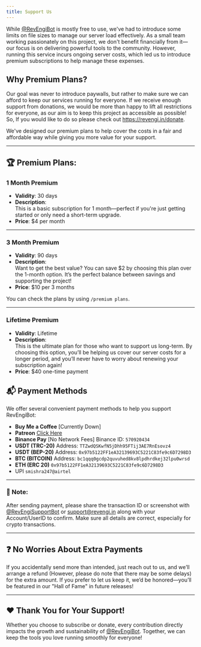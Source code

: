 ```yaml
---
title: Support Us
---
```


While [@RevEngiBot](https://t.me/RevEngiBot) is mostly free to use, we've had to introduce some limits on file sizes to manage our server load effectively. As a small team working passionately on this project, we don't benefit financially from it—our focus is on delivering powerful tools to the community. However, running this service incurs ongoing server costs, which led us to introduce premium subscriptions to help manage these expenses.

## Why Premium Plans?

Our goal was never to introduce paywalls, but rather to make sure we can afford to keep our services running for everyone. If we receive enough support from donations, we would be more than happy to lift all restrictions for everyone, as our aim is to keep this project as accessible as possible! So, If you would like to do so please check out https://revengi.in/donate.

We've designed our premium plans to help cover the costs in a fair and affordable way while giving you more value for your support.

---

## 🏆 Premium Plans:

### 1 Month Premium

- **Validity**: 30 days
- **Description**:  
  This is a basic subscription for 1 month—perfect if you're just getting started or only need a short-term upgrade.
- **Price**: $4 per month

---

### 3 Month Premium

- **Validity**: 90 days
- **Description**:  
  Want to get the best value? You can save $2 by choosing this plan over the 1-month option. It’s the perfect balance between savings and supporting the project!
- **Price**: $10 per 3 months

You can check the plans by using `/premium plans`.

---

### Lifetime Premium
- **Validity**: Lifetime
- **Description**:  
  This is the ultimate plan for those who want to support us long-term. By choosing this option, you’ll be helping us cover our server costs for a longer period, and you’ll never have to worry about renewing your subscription again!
- **Price**: $40 one-time payment

## 📬 Payment Methods

We offer several convenient payment methods to help you support RevEngiBot:

- **Buy Me a Coffee** [Currently Down]
- **Patreon**
  [Click Here](https://www.patreon.com/abhithemodder/shop)
- **Binance Pay** [No Network Fees]
  Binance ID: `570920434`
- **USDT (TRC-20)**
  Address: `TTZwdQSKwfN5jDhh95FTij3AE7RnEsovz4`
- **USDT (BEP-20)**
  Address: `0x97b5122FF1eA32139693C5221C83fe9c6D7298D3`
- **BTC (BITCOIN)**
  Address: `bc1qqq0gcdp2quvuhed8kv8lpdhrdkej32lpu0wrsd`
- **ETH (ERC 20)**
    `0x97b5122FF1eA32139693C5221C83fe9c6D7298D3`
- UPI
    `smishra247@airtel`

---

### 📝 Note:

After sending payment, please share the transaction ID or screenshot with [@RevEngiSupportBot](https://t.me/RevEngiSupportBot) or [support@revengi.in](mailto:support@revengi.in) along with your Account/UserID to confirm. Make sure all details are correct, especially for crypto transactions.

---

## ❓ No Worries About Extra Payments

If you accidentally send more than intended, just reach out to us, and we’ll arrange a refund (However, please do note that there may be some delays) for the extra amount. If you prefer to let us keep it, we’d be honored—you’ll be featured in our "Hall of Fame" in future releases!

---

## ❤️ Thank You for Your Support!

Whether you choose to subscribe or donate, every contribution directly impacts the growth and sustainability of [@RevEngiBot](https://t.me/RevEngiBot). Together, we can keep the tools you love running smoothly for everyone!
